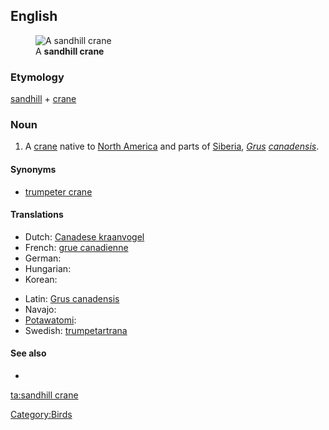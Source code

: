 ==English==
[[File:SandHillCraneFourCornersFlorida.jpg|thumb|A '''sandhill crane''']]

===Etymology===

[[sandhill]] + [[crane]]

===Noun===
{{en-noun}}

# A [[crane]] native to [[North America]] and parts of [[Siberia]], ''[[Grus]] [[canadensis]]''.

====Synonyms====
* [[trumpeter crane]]

====Translations====
{{trans-top|a species of crane}}
* Dutch: [[Canadese kraanvogel]] {{m}}
* French: [[grue canadienne]] {{f}}
* German: {{t|de|Kanadakranich|m}}
* Hungarian: {{t|hu|kanadai daru}}
* Korean: {{t|ko|캐나다두루미|tr=kaenadadurumi}}
{{trans-mid}}
* Latin: [[Grus canadensis]]
* Navajo: {{tø|nv|déłí}}
* [[Potawatomi]]: {{tø|pot|jejauk}}
* Swedish: [[trumpetartrana]]
{{trans-bottom}}

====See also====
* {{pedialite}}

[[Category:Birds]]

[[ta:sandhill crane]]